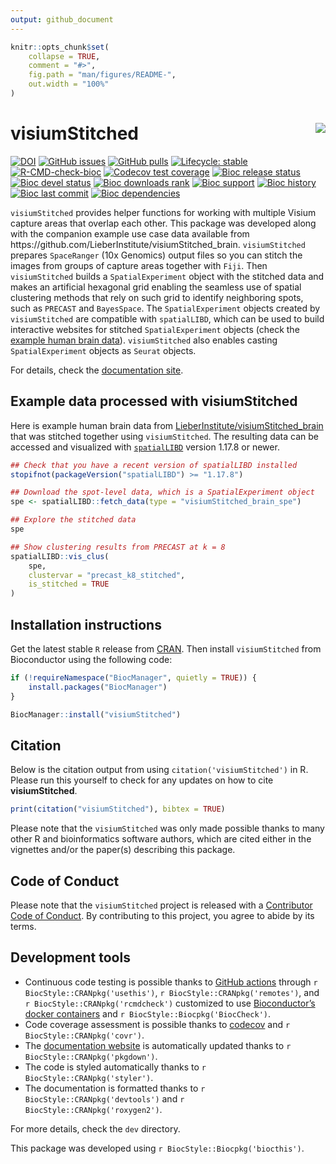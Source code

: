 ```yaml
---
output: github_document
---
```


<!-- README.md is generated from README.Rmd. Please edit that file -->

```r
knitr::opts_chunk$set(
    collapse = TRUE,
    comment = "#>",
    fig.path = "man/figures/README-",
    out.width = "100%"
)
```

# visiumStitched <img src="man/figures/logo.png" align="right" />

<!-- badges: start -->
[![DOI](https://zenodo.org/badge/709323164.svg)](https://zenodo.org/doi/10.5281/zenodo.13012339)
[![GitHub issues](https://img.shields.io/github/issues/LieberInstitute/visiumStitched)](https://github.com/LieberInstitute/visiumStitched/issues)
[![GitHub pulls](https://img.shields.io/github/issues-pr/LieberInstitute/visiumStitched)](https://github.com/LieberInstitute/visiumStitched/pulls)
[![Lifecycle: stable](https://img.shields.io/badge/lifecycle-stable-brightgreen.svg)](https://lifecycle.r-lib.org/articles/stages.html#stable)
[![R-CMD-check-bioc](https://github.com/LieberInstitute/visiumStitched/actions/workflows/check-bioc.yml/badge.svg)](https://github.com/LieberInstitute/visiumStitched/actions/workflows/check-bioc.yml)
[![Codecov test coverage](https://codecov.io/gh/LieberInstitute/visiumStitched/branch/devel/graph/badge.svg)](https://app.codecov.io/gh/LieberInstitute/visiumStitched?branch=devel)
[![Bioc release status](http://www.bioconductor.org/shields/build/release/bioc/visiumStitched.svg)](https://bioconductor.org/checkResults/release/bioc-LATEST/visiumStitched)
[![Bioc devel status](http://www.bioconductor.org/shields/build/devel/bioc/visiumStitched.svg)](https://bioconductor.org/checkResults/devel/bioc-LATEST/visiumStitched)
[![Bioc downloads rank](https://bioconductor.org/shields/downloads/release/visiumStitched.svg)](http://bioconductor.org/packages/stats/bioc/visiumStitched/)
[![Bioc support](https://bioconductor.org/shields/posts/visiumStitched.svg)](https://support.bioconductor.org/tag/visiumStitched)
[![Bioc history](https://bioconductor.org/shields/years-in-bioc/visiumStitched.svg)](https://bioconductor.org/packages/release/bioc/html/visiumStitched.html#since)
[![Bioc last commit](https://bioconductor.org/shields/lastcommit/devel/bioc/visiumStitched.svg)](http://bioconductor.org/checkResults/devel/bioc-LATEST/visiumStitched/)
[![Bioc dependencies](https://bioconductor.org/shields/dependencies/release/visiumStitched.svg)](https://bioconductor.org/packages/release/bioc/html/visiumStitched.html#since)
<!-- badges: end -->

`visiumStitched` provides helper functions for working with	multiple Visium
capture areas that overlap each other. This package was developed along with
the companion example use case data available from
https://github.com/LieberInstitute/visiumStitched_brain. `visiumStitched`
prepares `SpaceRanger` (10x Genomics) output files so you can stitch the images
from groups of capture areas together with `Fiji`. Then `visiumStitched` builds
a `SpatialExperiment` object with the stitched data and makes an artificial
hexagonal grid enabling the seamless use of spatial clustering methods that rely
on such grid to identify neighboring spots, such as `PRECAST` and `BayesSpace`.
The `SpatialExperiment` objects created by `visiumStitched` are compatible with
`spatialLIBD`, which can be used to build interactive websites for stitched
`SpatialExperiment` objects (check the
[example human brain data](https://libd.shinyapps.io/visiumStitched_brain)).
`visiumStitched` also enables casting `SpatialExperiment` objects as `Seurat`
objects.

For details, check the
[documentation site](http://research.libd.org/visiumStitched/).

## Example data processed with visiumStitched

Here is example human brain data from
[LieberInstitute/visiumStitched_brain](https://github.com/LieberInstitute/visiumStitched_brain)
that was stitched together using `visiumStitched`. The resulting data can be
accessed and visualized with
[`spatialLIBD`](https://research.libd.org/spatialLIBD/) version 1.17.8 or newer.

```r
## Check that you have a recent version of spatialLIBD installed
stopifnot(packageVersion("spatialLIBD") >= "1.17.8")

## Download the spot-level data, which is a SpatialExperiment object
spe <- spatialLIBD::fetch_data(type = "visiumStitched_brain_spe")

## Explore the stitched data
spe

## Show clustering results from PRECAST at k = 8
spatialLIBD::vis_clus(
    spe,
    clustervar = "precast_k8_stitched",
    is_stitched = TRUE
)
```


## Installation instructions

Get the latest stable `R` release from [CRAN](http://cran.r-project.org/). Then
install `visiumStitched` from Bioconductor using the following code:

```r
if (!requireNamespace("BiocManager", quietly = TRUE)) {
    install.packages("BiocManager")
}

BiocManager::install("visiumStitched")
```

## Citation

Below is the citation output from using `citation('visiumStitched')` in R.
Please run this yourself to check for any updates on how to cite
__visiumStitched__.

```r
print(citation("visiumStitched"), bibtex = TRUE)
```

Please note that the `visiumStitched` was only made possible thanks to many
other R and bioinformatics software authors, which are cited either in the
vignettes and/or the paper(s) describing this package.

## Code of Conduct

Please note that the `visiumStitched` project is released with a
[Contributor Code of Conduct](http://bioconductor.org/about/code-of-conduct/).
By contributing to this project, you agree to abide by its terms.

## Development tools

* Continuous code testing is possible thanks to [GitHub actions](https://www.tidyverse.org/blog/2020/04/usethis-1-6-0/)  through `r BiocStyle::CRANpkg('usethis')`, `r BiocStyle::CRANpkg('remotes')`, and `r BiocStyle::CRANpkg('rcmdcheck')` customized to use [Bioconductor's docker containers](https://www.bioconductor.org/help/docker/) and `r BiocStyle::Biocpkg('BiocCheck')`.
* Code coverage assessment is possible thanks to [codecov](https://codecov.io/gh) and `r BiocStyle::CRANpkg('covr')`.
* The [documentation website](http://LieberInstitute.github.io/visiumStitched) is automatically updated thanks to `r BiocStyle::CRANpkg('pkgdown')`.
* The code is styled automatically thanks to `r BiocStyle::CRANpkg('styler')`.
* The documentation is formatted thanks to `r BiocStyle::CRANpkg('devtools')` and `r BiocStyle::CRANpkg('roxygen2')`.

For more details, check the `dev` directory.

This package was developed using `r BiocStyle::Biocpkg('biocthis')`.
